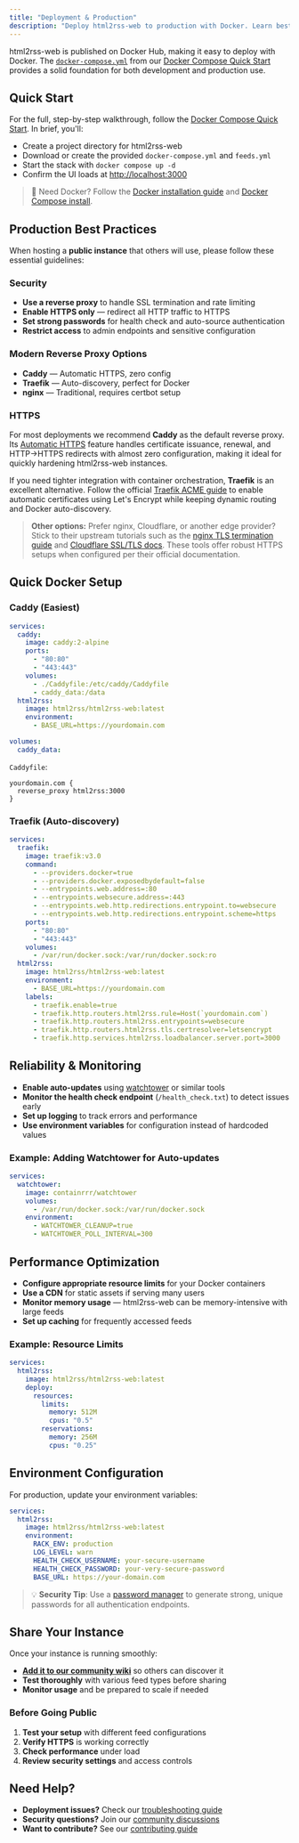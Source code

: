 ```yaml
---
title: "Deployment & Production"
description: "Deploy html2rss-web to production with Docker. Learn best practices for hosting public instances with security, monitoring, and reliability."
---
```


html2rss-web is published on Docker Hub, making it easy to deploy with Docker. The [`docker-compose.yml`](https://github.com/html2rss/html2rss-web/blob/master/docker-compose.yml) from our [Docker Compose Quick Start](/web-application/getting-started/#docker-compose-quick-start) provides a solid foundation for both development and production use.

## Quick Start

For the full, step-by-step walkthrough, follow the [Docker Compose Quick Start](/web-application/getting-started/#docker-compose-quick-start). In brief, you'll:

- Create a project directory for html2rss-web
- Download or create the provided `docker-compose.yml` and `feeds.yml`
- Start the stack with `docker compose up -d`
- Confirm the UI loads at [http://localhost:3000](http://localhost:3000)

> 📖 Need Docker? Follow the [Docker installation guide](https://docs.docker.com/get-docker/) and [Docker Compose install](https://docs.docker.com/compose/install/).

## Production Best Practices

When hosting a **public instance** that others will use, please follow these essential guidelines:

### Security

- **Use a reverse proxy** to handle SSL termination and rate limiting
- **Enable HTTPS only** — redirect all HTTP traffic to HTTPS
- **Set strong passwords** for health check and auto-source authentication
- **Restrict access** to admin endpoints and sensitive configuration

### Modern Reverse Proxy Options

- **Caddy** — Automatic HTTPS, zero config
- **Traefik** — Auto-discovery, perfect for Docker
- **nginx** — Traditional, requires certbot setup

### HTTPS

For most deployments we recommend **Caddy** as the default reverse proxy. Its
[Automatic HTTPS](https://caddyserver.com/docs/automatic-https) feature handles
certificate issuance, renewal, and HTTP→HTTPS redirects with almost zero
configuration, making it ideal for quickly hardening html2rss-web instances.

If you need tighter integration with container orchestration, **Traefik** is an
excellent alternative. Follow the official
[Traefik ACME guide](https://doc.traefik.io/traefik/https/acme/) to enable
automatic certificates using Let's Encrypt while keeping dynamic routing and
Docker auto-discovery.

> **Other options:** Prefer nginx, Cloudflare, or another edge provider? Stick to
> their upstream tutorials such as the
> [nginx TLS termination guide](https://docs.nginx.com/nginx/admin-guide/security-controls/terminating-ssl-http/)
> and [Cloudflare SSL/TLS docs](https://developers.cloudflare.com/ssl/). These
> tools offer robust HTTPS setups when configured per their official
> documentation.

## Quick Docker Setup

### Caddy (Easiest)

```yaml
services:
  caddy:
    image: caddy:2-alpine
    ports:
      - "80:80"
      - "443:443"
    volumes:
      - ./Caddyfile:/etc/caddy/Caddyfile
      - caddy_data:/data
  html2rss:
    image: html2rss/html2rss-web:latest
    environment:
      - BASE_URL=https://yourdomain.com

volumes:
  caddy_data:
```

`Caddyfile`:

```caddy
yourdomain.com {
  reverse_proxy html2rss:3000
}
```

### Traefik (Auto-discovery)

```yaml
services:
  traefik:
    image: traefik:v3.0
    command:
      - --providers.docker=true
      - --providers.docker.exposedbydefault=false
      - --entrypoints.web.address=:80
      - --entrypoints.websecure.address=:443
      - --entrypoints.web.http.redirections.entrypoint.to=websecure
      - --entrypoints.web.http.redirections.entrypoint.scheme=https
    ports:
      - "80:80"
      - "443:443"
    volumes:
      - /var/run/docker.sock:/var/run/docker.sock:ro
  html2rss:
    image: html2rss/html2rss-web:latest
    environment:
      - BASE_URL=https://yourdomain.com
    labels:
      - traefik.enable=true
      - traefik.http.routers.html2rss.rule=Host(`yourdomain.com`)
      - traefik.http.routers.html2rss.entrypoints=websecure
      - traefik.http.routers.html2rss.tls.certresolver=letsencrypt
      - traefik.http.services.html2rss.loadbalancer.server.port=3000
```

## Reliability & Monitoring

- **Enable auto-updates** using [watchtower](https://containrrr.dev/watchtower/) or similar tools
- **Monitor the health check endpoint** (`/health_check.txt`) to detect issues early
- **Set up logging** to track errors and performance
- **Use environment variables** for configuration instead of hardcoded values

### Example: Adding Watchtower for Auto-updates

```yaml
services:
  watchtower:
    image: containrrr/watchtower
    volumes:
      - /var/run/docker.sock:/var/run/docker.sock
    environment:
      - WATCHTOWER_CLEANUP=true
      - WATCHTOWER_POLL_INTERVAL=300
```

## Performance Optimization

- **Configure appropriate resource limits** for your Docker containers
- **Use a CDN** for static assets if serving many users
- **Monitor memory usage** — html2rss-web can be memory-intensive with large feeds
- **Set up caching** for frequently accessed feeds

### Example: Resource Limits

```yaml
services:
  html2rss:
    image: html2rss/html2rss-web:latest
    deploy:
      resources:
        limits:
          memory: 512M
          cpus: "0.5"
        reservations:
          memory: 256M
          cpus: "0.25"
```

## Environment Configuration

For production, update your environment variables:

```yaml
services:
  html2rss:
    image: html2rss/html2rss-web:latest
    environment:
      RACK_ENV: production
      LOG_LEVEL: warn
      HEALTH_CHECK_USERNAME: your-secure-username
      HEALTH_CHECK_PASSWORD: your-very-secure-password
      BASE_URL: https://your-domain.com
```

> 💡 **Security Tip**: Use a [password manager](https://bitwarden.com/password-generator/) to generate strong, unique passwords for all authentication endpoints.

## Share Your Instance

Once your instance is running smoothly:

- **[Add it to our community wiki](https://github.com/html2rss/html2rss-web/wiki/Instances)** so others can discover it
- **Test thoroughly** with various feed types before sharing
- **Monitor usage** and be prepared to scale if needed

### Before Going Public

1. **Test your setup** with different feed configurations
2. **Verify HTTPS** is working correctly
3. **Check performance** under load
4. **Review security settings** and access controls

## Need Help?

- **Deployment issues?** Check our [troubleshooting guide](/troubleshooting/troubleshooting)
- **Security questions?** Join our [community discussions](https://github.com/orgs/html2rss/discussions)
- **Want to contribute?** See our [contributing guide](/get-involved/contributing)
